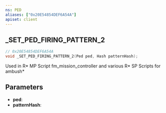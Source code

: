 ```yaml
---
ns: PED
aliases: ["0x20E54854DEF6A54A"]
apiset: client
---
```

## _SET_PED_FIRING_PATTERN_2

```c
// 0x20E54854DEF6A54A
void _SET_PED_FIRING_PATTERN_2(Ped ped, Hash patternHash);
```

Used in R* MP Script fm_mission_controller and various R* SP Scripts for ambush*

## Parameters
* **ped**:
* **patternHash**: